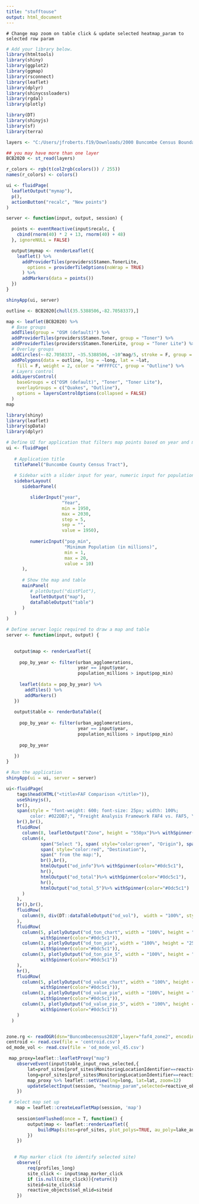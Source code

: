 ```yaml
---
title: "stufftouse"
output: html_document
---
```


    # Change map zoom on table click & update selected heatmap_param to selected row param
```r
# Add your library below.
library(htmltools)
library(shiny)
library(ggplot2)
library(ggmap)
library(rsconnect)
library(leaflet)
library(dplyr)
library(shinycssloaders)
library(rgdal)
library(plotly)

library(DT)
library(shinyjs)
library(sf)
library(terra)
```
```r
layers <- "C:/Users/jfroberts.f19/Downloads/2000 Buncombe Census Boundary-20230223T182242Z-001/2000 Buncombe Census Boundary/BCBoundary 2020.gpkg"

## you may have more than one layer
BCB2020 <- st_read(layers)
```
```r

r_colors <- rgb(t(col2rgb(colors()) / 255))
names(r_colors) <- colors()

ui <- fluidPage(
  leafletOutput("mymap"),
  p(),
  actionButton("recalc", "New points")
)

server <- function(input, output, session) {

  points <- eventReactive(input$recalc, {
    cbind(rnorm(40) * 2 + 13, rnorm(40) + 48)
  }, ignoreNULL = FALSE)

  output$mymap <- renderLeaflet({
    leaflet() %>%
      addProviderTiles(providers$Stamen.TonerLite,
        options = providerTileOptions(noWrap = TRUE)
      ) %>%
      addMarkers(data = points())
  })
}

shinyApp(ui, server)
```


```r
outline <- BCB2020[chull(35.5388506,-82.7058337),]

map <- leaflet(BCB2020) %>%
  # Base groups
  addTiles(group = "OSM (default)") %>%
  addProviderTiles(providers$Stamen.Toner, group = "Toner") %>%
  addProviderTiles(providers$Stamen.TonerLite, group = "Toner Lite") %>%
  # Overlay groups
  addCircles(~-82.7058337, ~35.5388506, ~10^mag/5, stroke = F, group = "Quakes") %>%
  addPolygons(data = outline, lng = ~long, lat = ~lat,
    fill = F, weight = 2, color = "#FFFFCC", group = "Outline") %>%
  # Layers control
  addLayersControl(
    baseGroups = c("OSM (default)", "Toner", "Toner Lite"),
    overlayGroups = c("Quakes", "Outline"),
    options = layersControlOptions(collapsed = FALSE)
  )
map
```


```r
library(shiny)
library(leaflet)
library(spData)
library(dplyr)

# Define UI for application that filters map points based on year and minimum population
ui <- fluidPage(
   
   # Application title
   titlePanel("Buncombe County Census Tract"),
   
   # Sidebar with a slider input for year, numeric input for population 
   sidebarLayout(
      sidebarPanel(

         sliderInput("year",
                     "Year",
                     min = 1950,
                     max = 2030,
                     step = 5,
                     sep = "",
                     value = 1950),
         
         numericInput("pop_min",
                      "Minimum Population (in millions)",
                      min = 1,
                      max = 20,
                      value = 10)
      ),
      
      # Show the map and table
      mainPanel(
         # plotOutput("distPlot"),
         leafletOutput("map"),
         dataTableOutput("table")
      )
   )
)

# Define server logic required to draw a map and table
server <- function(input, output) {

   
   output$map <- renderLeaflet({
     
     pop_by_year <- filter(urban_agglomerations, 
                           year == input$year,
                           population_millions > input$pop_min)
     
     leaflet(data = pop_by_year) %>%
       addTiles() %>%
       addMarkers()
   })
   
   output$table <- renderDataTable({
     
     pop_by_year <- filter(urban_agglomerations, 
                           year == input$year,
                           population_millions > input$pop_min)
     
     pop_by_year
     
   })
}

# Run the application 
shinyApp(ui = ui, server = server)
```






```r
ui<-fluidPage(
    tags$head(HTML("<title>FAF Comparison </title>")),
    useShinyjs(),
    br(),
    span(style = "font-weight: 600; font-size: 25px; width: 100%;
         color: #022DB7;", "Freight Analysis Framework FAF4 vs. FAF5, Year 2017"),
    br(),br(),
    fluidRow(
      column(8, leafletOutput("Zone", height = "550px")%>% withSpinner(color="#0dc5c1")),
      column(4, 
             span("Select "), span( style="color:green", "Origin"), span(" and "), 
             span( style="color:red", "Destination"), 
             span(" from the map:"),
             br(),br(),
             htmlOutput("od_info")%>% withSpinner(color="#0dc5c1"),
             hr(),
             htmlOutput("od_total")%>% withSpinner(color="#0dc5c1"),
             hr(),
             htmlOutput("od_total_5")%>% withSpinner(color="#0dc5c1")    
      )
    ),
    br(),br(),
    fluidRow(
      column(9, div(DT::dataTableOutput("od_vol"),  width = "100%", style = "font-size:100%"))
    ),
    fluidRow(
      column(5, plotlyOutput("od_ton_chart", width = "100%", height = "350px")%>% 
             withSpinner(color="#0dc5c1")),
      column(3, plotlyOutput("od_ton_pie", width = "100%", height = "250px")%>% 
             withSpinner(color="#0dc5c1")),
      column(3, plotlyOutput("od_ton_pie_5", width = "100%", height = "250px")%>% 
             withSpinner(color="#0dc5c1"))
    ),
    hr(),
    fluidRow(
      column(5, plotlyOutput("od_value_chart", width = "100%", height = "350px")%>% 
             withSpinner(color="#0dc5c1")),
      column(3, plotlyOutput("od_value_pie", width = "100%", height = "250px")%>% 
             withSpinner(color="#0dc5c1")),
      column(3, plotlyOutput("od_value_pie_5", width = "100%", height = "250px")%>% 
             withSpinner(color="#0dc5c1"))
    )      
  )
```

```r

```


```r
zone.rg <- readOGR(dsn="Buncombecensus2020",layer="faf4_zone2", encoding = "UTF-8")
centroid <- read.csv(file = 'centroid.csv')
od_mode_vol <- read.csv(file = 'od_mode_vol_45.csv')
```


```r
 map_proxy=leaflet::leafletProxy("map")
    observeEvent(input$table_input_rows_selected,{
        lat=prof_sites[prof_sites$MonitoringLocationIdentifier==reactive_objects$sel_mlid,"LatitudeMeasure"]
        long=prof_sites[prof_sites$MonitoringLocationIdentifier==reactive_objects$sel_mlid,"LongitudeMeasure"]
        map_proxy %>% leaflet::setView(lng=long, lat=lat, zoom=12)
        updateSelectInput(session, "heatmap_param",selected=reactive_objects$sel_param)
    })
```

```r
 # Select map set up
    map = leaflet::createLeafletMap(session, 'map')
    
    session$onFlushed(once = T, function() {
        output$map <- leaflet::renderLeaflet({
            buildMap(sites=prof_sites, plot_polys=TRUE, au_poly=lake_aus)
        })
    })
    
```

```r
   # Map marker click (to identify selected site)
    observe({
        req(profiles_long)
        site_click <- input$map_marker_click
        if (is.null(site_click)){return()}
        siteid=site_click$id
        reactive_objects$sel_mlid=siteid
    })
```

```r

```

